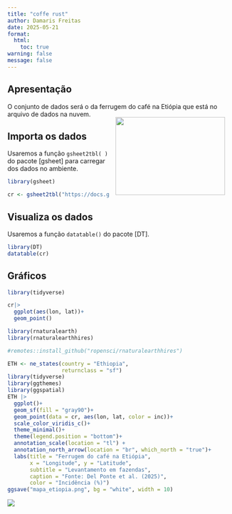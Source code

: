 ```yaml
---
title: "coffe rust"
author: Damaris Freitas
date: 2025-05-21
format: 
  html:
    toc: true
warning: false
message: false
---
```


## Apresentação

O conjunto de dados será o da ferrugem do café na Etiópia que está no arquivo de dados na nuvem. ![](images/600x384_2_33-05.jpg){style="float: right; margin: 15px" width="246" height="175"}

## Importa os dados

Usaremos a função `gsheet2tbl( )` do pacote \[gsheet\] para carregar dos dados no ambiente.

```r
library(gsheet)

cr <- gsheet2tbl("https://docs.google.com/spreadsheets/d/1bq2N19DcZdtax2fQW9OHSGMR0X2__Z9T/edit?gid=1871397229#gid=1871397229")
```

## Visualiza os dados 

Usaremos a função `datatable()` do pacote \[DT\].

```r
library(DT)
datatable(cr)
```

## Gráficos 

```r
library(tidyverse)

cr|> 
  ggplot(aes(lon, lat))+
  geom_point()

library(rnaturalearth)
library(rnaturalearthhires)

#remotes::install_github("ropensci/rnaturalearthhires")

ETH <- ne_states(country = "Ethiopia",
                 returnclass = "sf")
library(tidyverse)
library(ggthemes)
library(ggspatial)
ETH |>
  ggplot()+
  geom_sf(fill = "gray90")+
  geom_point(data = cr, aes(lon, lat, color = inc))+
  scale_color_viridis_c()+
  theme_minimal()+
  theme(legend.position = "bottom")+
  annotation_scale(location = "tl") + 
  annotation_north_arrow(location = "br", which_north = "true")+
  labs(title = "Ferrugem do café na Etiópia", 
       x = "Longitude", y = "Latitude", 
       subtitle = "Levantamento em fazendas", 
       caption = "Fonte: Del Ponte et al. (2025)", 
       color = "Incidência (%)")
ggsave("mapa_etiopia.png", bg = "white", width = 10)

```

![](mapa_etiopia.png)

